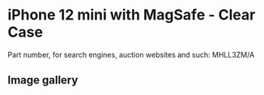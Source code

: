 
# iPhone 12 mini  with MagSafe - Clear Case

Part number, for search engines, auction websites and such: MHLL3ZM/A

## Image gallery

<div style={{ width: "768px" }}>
  <GalleryComponent
    images={[
      {
        original: "/everysource/MHLL3.webp",
        thumbnail: "/everypreview/MHLL3.webp",
      },
      {
        original: "/everysource/MHLL3_AV1.webp",
        thumbnail: "/everypreview/MHLL3_AV1.webp",
      },
      {
        original: "/everysource/MHLL3_AV2.webp",
        thumbnail: "/everypreview/MHLL3_AV2.webp",
      },
      {
        original: "/everysource/MHLL3_AV3.webp",
        thumbnail: "/everypreview/MHLL3_AV3.webp",
      },
      {
        original: "/everysource/MHLL3_AV4.webp",
        thumbnail: "/everypreview/MHLL3_AV4.webp",
      },
      {
        original: "/everysource/MHLL3_AV5.webp",
        thumbnail: "/everypreview/MHLL3_AV5.webp",
      }
    ]}
  />
</div>